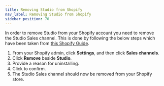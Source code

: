 ```yaml
---
title: Removing Studio from Shopify
nav_label: Removing Studio from Shopify
sidebar_position: 70
---
```


In order to remove Studio from your Shopify account you need to remove the Studio Sales channel. This is done by
following the below steps which have been taken
from [this Shopify Guide](https://help.shopify.com/en/manual/online-sales-channels).

1. From your Shopify admin, click **Settings**, and then click **Sales channels**.
2. Click **Remove** beside **Studio**.
3. Provide a reason for uninstalling.
4. Click to confirm.
5. The Studio Sales channel should now be removed from your Shopify store.
